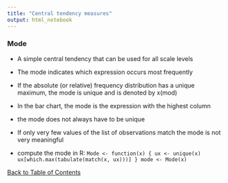 ```yaml
---
title: "Central tendency measures"
output: html_notebook
---
```


### Mode
- A simple central tendency that can be used for all scale levels
- The mode indicates which expression occurs most frequently
- If the absolute (or relative) frequency distribution has a unique maximum, the mode is unique and is
denoted by x(mod)
- In the bar chart, the mode is the expression with the highest column
- the mode does not always have to be unique
- If only very few values of the list of observations match the mode is not very meaningful

- compute the mode in R:
`Mode <- function(x) { ux <- unique(x) ux[which.max(tabulate(match(x, ux)))] } mode <- Mode(x)`

[Back to Table of Contents](../)